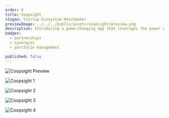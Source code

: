 ```yaml
---
order: 4
title: Coopsight
slogan: Startup Ecosystem Matchmaker
previewImage: ../../../public/assets/coopsight/preview.png
description: Introducing a game-changing app that leverages the power of AI to connect startups and foster meaningful partnerships. This innovative platform utilizes advanced algorithms to analyze startup profiles, identifying compatible attributes and synergies between businesses. With this app, startups can explore a vast network of potential partners, discovering new opportunities for collaboration and growth. The AI-driven matchmaking system intelligently identifies complementary strengths, aligning businesses with shared goals and values.
badges:
  - partnerships
  - synergies
  - portfolio management

published: false
---
```


![Coopsight Preview](/assets/coopsight/preview.png)

![Coopsight 1](/assets/coopsight/1.png)

![Coopsight 2](/assets/coopsight/2.png)

![Coopsight 3](/assets/coopsight/3.png)

![Coopsight 4](/assets/coopsight/4.png)

